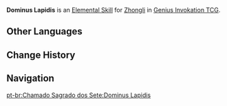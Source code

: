 {{About|the Character Card Skill for [[Genius Invokation TCG]]|the Playable Character Talent|Dominus Lapidis}}
{{Genius Invokation TCG Skill Infobox
|title      = Dominus Lapidis
|image      = Dominus Lapidis Character Card Skill.png
|type       = Elemental Skill
|character  = Zhongli
|matching   = 3
|element    = Geo
|effect     = Deals 1 {{Color|Geo DMG}}, summons 1 '''[[Stone Stele (Summon)|Stone Stele]]'''<br><br>{{TCG Summon|Stone Stele}}
|order      = 2
}}
'''Dominus Lapidis''' is an [[Character Card Elemental Skill|Elemental Skill]] for [[Zhongli (Character Card)|Zhongli]] in [[Genius Invokation TCG]].

==Other Languages==
{{Other Languages|Dominus Lapidis}}

==Change History==
{{Change History|3.7}}

==Navigation==
{{Genius Invokation TCG Skill Navbox|Zhongli}}
[[pt-br:Chamado Sagrado dos Sete:Dominus Lapidis]]